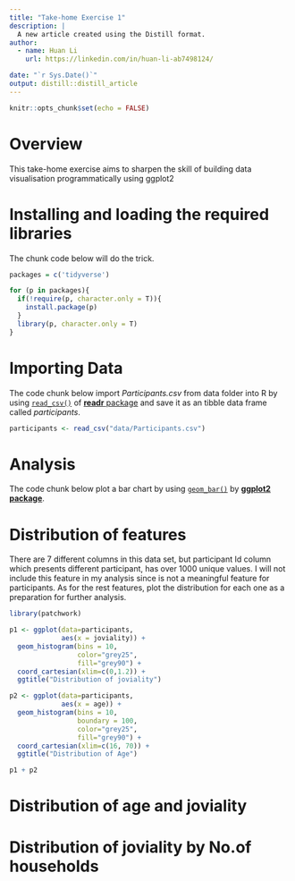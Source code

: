 ```yaml
---
title: "Take-home Exercise 1"
description: |
  A new article created using the Distill format.
author:
  - name: Huan Li 
    url: https://linkedin.com/in/huan-li-ab7498124/

date: "`r Sys.Date()`"
output: distill::distill_article
---
```


```r
knitr::opts_chunk$set(echo = FALSE)
```


# Overview

This take-home exercise aims to sharpen the skill of building data visualisation programmatically using ggplot2

# Installing and loading the required libraries

The chunk code below will do the trick.

```r
packages = c('tidyverse')

for (p in packages){
  if(!require(p, character.only = T)){
    install.package(p)
  }
  library(p, character.only = T)
}
```
# Importing Data

The code chunk below import *Participants.csv* from data folder into R by using [`read_csv()`](https://readr.tidyverse.org/reference/read_delim.html) of [**readr** package](https://readr.tidyverse.org/index.html) and save it as an tibble data frame called *participants*. 

```r
participants <- read_csv("data/Participants.csv")
```
# Analysis

The code chunk below plot a bar chart by using [`geom_bar()`](https://ggplot2.tidyverse.org/reference/geom_bar.html) by [**ggplot2 package**](https://ggplot2.tidyverse.org/index.html).

# Distribution of features

There are 7 different columns in this data set, but participant Id column which presents different participant, has over 1000 unique values. I will not include this feature in my analysis since is not a meaningful feature for participants. As for the rest features, plot the distribution for each one as a preparation for further analysis. 

```r
library(patchwork)

p1 <- ggplot(data=participants, 
             aes(x = joviality)) +
  geom_histogram(bins = 10,
                 color="grey25", 
                 fill="grey90") + 
  coord_cartesian(xlim=c(0,1.2)) +
  ggtitle("Distribution of joviality")

p2 <- ggplot(data=participants, 
             aes(x = age)) +
  geom_histogram(bins = 10, 
                 boundary = 100,
                 color="grey25", 
                 fill="grey90") +
  coord_cartesian(xlim=c(16, 70)) +
  ggtitle("Distribution of Age")

p1 + p2
```

# Distribution of age and joviality

# Distribution of joviality by No.of households
